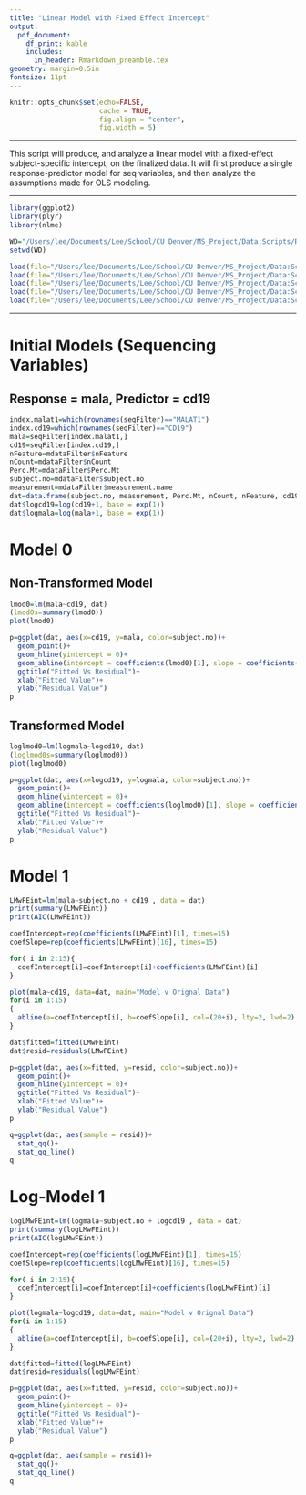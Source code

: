 ```yaml
---
title: "Linear Model with Fixed Effect Intercept"
output: 
  pdf_document:
    df_print: kable
    includes:
      in_header: Rmarkdown_preamble.tex
geometry: margin=0.5in
fontsize: 11pt
---
```


<!------------------------------------------------------------------------------>
<!--  ####  KNITR Setup & Script Information   #### -->
<!------------------------------------------------------------------------------>

<!--  ####  KNITR Specs   #### -->
```r
knitr::opts_chunk$set(echo=FALSE, 
                      cache = TRUE, 
                      fig.align = "center",
                      fig.width = 5)
```
***

<!--  ####  Description   #### -->
\begin{center}
\LARGE{\underline{\textbf{Description}}}
\end{center}

This script will produce, and analyze a linear model with a fixed-effect subject-specific intercept, on the finalized data.  It will first produce a single response-predictor model for seq variables, and then analyze the assumptions made for OLS modeling.

***

<!--  ####  Script Dependencies   #### -->


<!--  Packages -->  
```r
library(ggplot2)
library(plyr)
library(nlme)
```


<!--  Working Directory  -->       

```r
WD="/Users/lee/Documents/Lee/School/CU Denver/MS_Project/Data:Scripts/RBC/Modeling/LMwFEint"
setwd(WD)
```


<!-- Data  &  Variables -->       
```r
load(file="/Users/lee/Documents/Lee/School/CU Denver/MS_Project/Data:Scripts/FinalData/InitialModels/InterceptOnly/alldatFilter.RData")
load(file="/Users/lee/Documents/Lee/School/CU Denver/MS_Project/Data:Scripts/FinalData/InitialModels/InterceptOnly/flowFilter.RData")
load(file="/Users/lee/Documents/Lee/School/CU Denver/MS_Project/Data:Scripts/FinalData/InitialModels/InterceptOnly/indseqFilter.RData")
load(file="/Users/lee/Documents/Lee/School/CU Denver/MS_Project/Data:Scripts/FinalData/InitialModels/InterceptOnly/mdataFilter.RData")
load(file="/Users/lee/Documents/Lee/School/CU Denver/MS_Project/Data:Scripts/FinalData/InitialModels/InterceptOnly/seqFilter.RData")
```
***
<!------------------------------------------------------------------------------>


<!------------------------------------------------------------------------------>
<!-- Begin Script -->       
<!------------------------------------------------------------------------------>

# Initial Models (Sequencing Variables)

## Response = mala, Predictor = cd19

```r
index.malat1=which(rownames(seqFilter)=="MALAT1")
index.cd19=which(rownames(seqFilter)=="CD19")
mala=seqFilter[index.malat1,]
cd19=seqFilter[index.cd19,]
nFeature=mdataFilter$nFeature
nCount=mdataFilter$nCount
Perc.Mt=mdataFilter$Perc.Mt
subject.no=mdataFilter$subject.no
measurement=mdataFilter$measurement.name
dat=data.frame(subject.no, measurement, Perc.Mt, nCount, nFeature, cd19, mala)
dat$logcd19=log(cd19+1, base = exp(1))
dat$logmala=log(mala+1, base = exp(1))
```

\vspace{10pt}
# Model 0

## Non-Transformed Model
```r
lmod0=lm(mala~cd19, dat)
(lmod0s=summary(lmod0))
plot(lmod0)
```

```r
p=ggplot(dat, aes(x=cd19, y=mala, color=subject.no))+
  geom_point()+
  geom_hline(yintercept = 0)+
  geom_abline(intercept = coefficients(lmod0)[1], slope = coefficients(lmod0)[2], color="BLUE")+
  ggtitle("Fitted Vs Residual")+
  xlab("Fitted Value")+
  ylab("Residual Value")
p
```


## Transformed Model
```r
loglmod0=lm(logmala~logcd19, dat)
(loglmod0s=summary(loglmod0))
plot(loglmod0)
```

```r
p=ggplot(dat, aes(x=logcd19, y=logmala, color=subject.no))+
  geom_point()+
  geom_hline(yintercept = 0)+
  geom_abline(intercept = coefficients(loglmod0)[1], slope = coefficients(loglmod0)[2], color="BLUE")+
  ggtitle("Fitted Vs Residual")+
  xlab("Fitted Value")+
  ylab("Residual Value")
p
```


# Model 1
```r
LMwFEint=lm(mala~subject.no + cd19 , data = dat)
print(summary(LMwFEint))
print(AIC(LMwFEint))

coefIntercept=rep(coefficients(LMwFEint)[1], times=15)
coefSlope=rep(coefficients(LMwFEint)[16], times=15)

for( i in 2:15){
  coefIntercept[i]=coefIntercept[i]+coefficients(LMwFEint)[i]
}

plot(mala~cd19, data=dat, main="Model v Orignal Data")
for(i in 1:15)
{
  abline(a=coefIntercept[i], b=coefSlope[i], col=(20+i), lty=2, lwd=2)
}

dat$fitted=fitted(LMwFEint)
dat$resid=residuals(LMwFEint)

p=ggplot(dat, aes(x=fitted, y=resid, color=subject.no))+
  geom_point()+
  geom_hline(yintercept = 0)+
  ggtitle("Fitted Vs Residual")+
  xlab("Fitted Value")+
  ylab("Residual Value")
p

q=ggplot(dat, aes(sample = resid))+
  stat_qq()+
  stat_qq_line()
q
```
# Log-Model 1
```r
logLMwFEint=lm(logmala~subject.no + logcd19 , data = dat)
print(summary(logLMwFEint))
print(AIC(logLMwFEint))

coefIntercept=rep(coefficients(logLMwFEint)[1], times=15)
coefSlope=rep(coefficients(logLMwFEint)[16], times=15)

for( i in 2:15){
  coefIntercept[i]=coefIntercept[i]+coefficients(logLMwFEint)[i]
}

plot(logmala~logcd19, data=dat, main="Model v Orignal Data")
for(i in 1:15)
{
  abline(a=coefIntercept[i], b=coefSlope[i], col=(20+i), lty=2, lwd=2)
}

dat$fitted=fitted(logLMwFEint)
dat$resid=residuals(logLMwFEint)

p=ggplot(dat, aes(x=fitted, y=resid, color=subject.no))+
  geom_point()+
  geom_hline(yintercept = 0)+
  ggtitle("Fitted Vs Residual")+
  xlab("Fitted Value")+
  ylab("Residual Value")
p

q=ggplot(dat, aes(sample = resid))+
  stat_qq()+
  stat_qq_line()
q
```

<!------------------------------------------------------------------------------>
<!-- End Script -->       
<!------------------------------------------------------------------------------>


<!------------------------------------------------------------------------------>
<!-- Post-Script -->       
<!------------------------------------------------------------------------------>

<!-- Notes:        -->       

<!-- Compilation Errors -->       

<!-- Execution Errors -->

<!-- Next Scripts to Consider -->

<!------------------------------------------------------------------------------>

